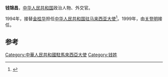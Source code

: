 '''钱锦昌'''，[[中华人民共和国|中华人民共和国]]政治人物、外交官。

1994年，接替[[金桂华|金桂华]]担任[[中国驻马来西亚大使列表|中华人民共和国驻马来西亚大使]]<ref>{{cite web|author=中华人民共和国外交部|title=中国驻馬來西亞历任大使|url=http://www.mfa.gov.cn/chn/pds/ziliao/wjrw/2167/2168/t9137.htm|publisher=中华人民共和国外交部|accessdate=2012-03-03|archive-date=2019-07-01|archive-url=https://web.archive.org/web/20190701181132/https://www.mfa.gov.cn/web/|dead-url=no}}</ref>。1999年，由[[关登明|关登明]]接任。

== 参考 ==
{{reflist}}
{{start box}}
{{s-dip}}
{{succession box|[[金桂华|金桂华]]|[[关登明|关登明]]|[[中国驻马来西亚大使列表|中华人民共和国驻马来西亚大使]]|1994年1月-1999年1月}}
{{end box}}
{{中国政治人物小作品}}

[[Category:中華人民共和國駐馬來西亞大使|Category:中華人民共和國駐馬來西亞大使]]
[[Category:钱姓|Category:钱姓]]